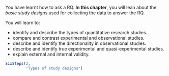 ::: {.objectivesBox .objectives data-latex="{iconmonstr-target-4-240.png}"}
You have learnt how to ask a RQ.
**In this chapter**, you will lean about the *basic study designs* used for collecting the data to answer the RQ.

You will learn to:

* identify and describe the types of quantitative research studies.
* compare and contrast experimental and observational studies.
* describe and identify the directionality in observational studies.
* describe and identify true experimental and quasi-experimental studies.
* explain external and internal validity.
:::


```r
SixSteps(2, 
         "Types of study designs")
```